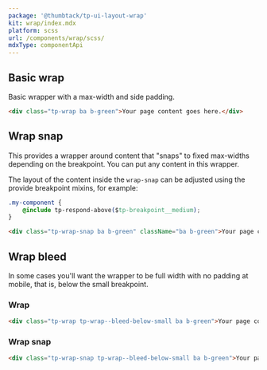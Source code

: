 ```yaml
---
package: '@thumbtack/tp-ui-layout-wrap'
kit: wrap/index.mdx
platform: scss
url: /components/wrap/scss/
mdxType: componentApi
---
```



## Basic wrap

Basic wrapper with a max-width and side padding.

```html
<div class="tp-wrap ba b-green">Your page content goes here.</div>
```

## Wrap snap

This provides a wrapper around content that "snaps" to fixed max-widths depending on the breakpoint. You can put any content in this wrapper.

The layout of the content inside the `wrap-snap` can be adjusted using the provide breakpoint mixins, for example:

```css
.my-component {
    @include tp-respond-above($tp-breakpoint__medium);
}
```

```html
<div class="tp-wrap-snap ba b-green" className="ba b-green">Your page content goes here.</div>
```

## Wrap bleed

In some cases you'll want the wrapper to be full width with no padding at mobile, that is, below the small breakpoint.

### Wrap

```html
<div class="tp-wrap tp-wrap--bleed-below-small ba b-green">Your page content goes here.</div>
```

### Wrap snap

```html
<div class="tp-wrap-snap tp-wrap--bleed-below-small ba b-green">Your page content goes here.</div>
```
